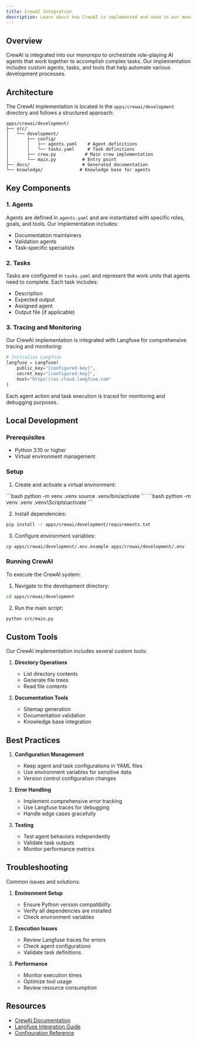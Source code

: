 ```yaml
---
title: CrewAI Integration
description: Learn about how CrewAI is implemented and used in our monorepo for AI agent orchestration
---
```



## Overview

CrewAI is integrated into our monorepo to orchestrate role-playing AI agents that work together to accomplish complex tasks. Our implementation includes custom agents, tasks, and tools that help automate various development processes.

## Architecture

The CrewAI implementation is located in the `apps/crewai/development` directory and follows a structured approach:

```
apps/crewai/development/
├── src/
│   └── development/
│       ├── config/
│       │   ├── agents.yaml    # Agent definitions
│       │   └── tasks.yaml     # Task definitions
│       ├── crew.py           # Main crew implementation
│       └── main.py          # Entry point
├── docs/                    # Generated documentation
└── knowledge/              # Knowledge base for agents
```

## Key Components

### 1. Agents

Agents are defined in `agents.yaml` and are instantiated with specific roles, goals, and tools. Our implementation includes:

- Documentation maintainers
- Validation agents
- Task-specific specialists

### 2. Tasks

Tasks are configured in `tasks.yaml` and represent the work units that agents need to complete. Each task includes:

- Description
- Expected output
- Assigned agent
- Output file (if applicable)

### 3. Tracing and Monitoring

Our CrewAI implementation is integrated with Langfuse for comprehensive tracing and monitoring:

```python
# Initialize Langfuse
langfuse = Langfuse(
    public_key="[configured-key]",
    secret_key="[configured-key]",
    host="https://us.cloud.langfuse.com"
)
```

Each agent action and task execution is traced for monitoring and debugging purposes.

## Local Development

### Prerequisites

- Python 3.10 or higher
- Virtual environment management

### Setup

1. Create and activate a virtual environment:

<Tabs>
  <TabItem label="macOS/Linux">```bash python -m venv .venv source .venv/bin/activate ```</TabItem>
  <TabItem label="Windows">```bash python -m venv .venv .venv\Scripts\activate ```</TabItem>
</Tabs>

2. Install dependencies:

```bash
pip install -r apps/crewai/development/requirements.txt
```

3. Configure environment variables:

```bash
cp apps/crewai/development/.env.example apps/crewai/development/.env
```

### Running CrewAI

To execute the CrewAI system:

1. Navigate to the development directory:

```bash
cd apps/crewai/development
```

2. Run the main script:

```bash
python src/main.py
```

## Custom Tools

Our CrewAI implementation includes several custom tools:

1. **Directory Operations**

   - List directory contents
   - Generate file trees
   - Read file contents

2. **Documentation Tools**
   - Sitemap generation
   - Documentation validation
   - Knowledge base integration

## Best Practices

1. **Configuration Management**

   - Keep agent and task configurations in YAML files
   - Use environment variables for sensitive data
   - Version control configuration changes

2. **Error Handling**

   - Implement comprehensive error tracking
   - Use Langfuse traces for debugging
   - Handle edge cases gracefully

3. **Testing**
   - Test agent behaviors independently
   - Validate task outputs
   - Monitor performance metrics

## Troubleshooting

Common issues and solutions:

1. **Environment Setup**

   - Ensure Python version compatibility
   - Verify all dependencies are installed
   - Check environment variables

2. **Execution Issues**

   - Review Langfuse traces for errors
   - Check agent configurations
   - Validate task definitions

3. **Performance**
   - Monitor execution times
   - Optimize tool usage
   - Review resource consumption

## Resources

- [CrewAI Documentation](https://docs.crewai.com)
- [Langfuse Integration Guide](/dev/tools/langfuse)
- [Configuration Reference](/reference/crewai-config)
